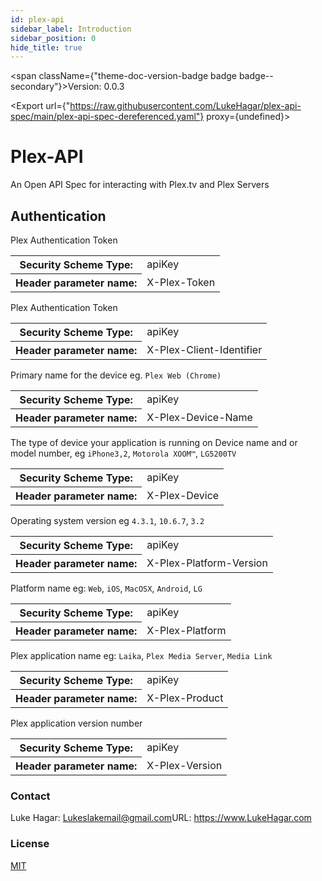 ```yaml
---
id: plex-api
sidebar_label: Introduction
sidebar_position: 0
hide_title: true
---
```



<span className={"theme-doc-version-badge badge badge--secondary"}>Version: 0.0.3</span>

<Export url={"https://raw.githubusercontent.com/LukeHagar/plex-api-spec/main/plex-api-spec-dereferenced.yaml"} proxy={undefined}></Export>

<h1 className={"openapi__heading"}>Plex-API</h1>



An Open API Spec for interacting with Plex.tv and Plex Servers

<div style={{"marginBottom":"2rem"}}><h2 id={"authentication"} style={{"marginBottom":"1rem"}}>Authentication</h2><SchemaTabs className={"openapi-tabs__security-schemes"}><TabItem label={"API Key: Token"} value={"Token"}>

Plex Authentication Token

<div><table><tbody><tr><th>Security Scheme Type:</th><td>apiKey</td></tr><tr><th>Header parameter name:</th><td>X-Plex-Token</td></tr></tbody></table></div></TabItem><TabItem label={"API Key: ClientIdentifier"} value={"ClientIdentifier"}>

Plex Authentication Token

<div><table><tbody><tr><th>Security Scheme Type:</th><td>apiKey</td></tr><tr><th>Header parameter name:</th><td>X-Plex-Client-Identifier</td></tr></tbody></table></div></TabItem><TabItem label={"API Key: DeviceName"} value={"DeviceName"}>

Primary name for the device eg. `Plex Web (Chrome)`

<div><table><tbody><tr><th>Security Scheme Type:</th><td>apiKey</td></tr><tr><th>Header parameter name:</th><td>X-Plex-Device-Name</td></tr></tbody></table></div></TabItem><TabItem label={"API Key: Device"} value={"Device"}>

The type of device your application is running on
Device name and or model number, eg `iPhone3,2`, `Motorola XOOM™`, `LG5200TV`


<div><table><tbody><tr><th>Security Scheme Type:</th><td>apiKey</td></tr><tr><th>Header parameter name:</th><td>X-Plex-Device</td></tr></tbody></table></div></TabItem><TabItem label={"API Key: PlatformVersion"} value={"PlatformVersion"}>

Operating system version
eg `4.3.1`, `10.6.7`, `3.2`


<div><table><tbody><tr><th>Security Scheme Type:</th><td>apiKey</td></tr><tr><th>Header parameter name:</th><td>X-Plex-Platform-Version</td></tr></tbody></table></div></TabItem><TabItem label={"API Key: Platform"} value={"Platform"}>

Platform name 
eg: `Web`, `iOS`, `MacOSX`, `Android`, `LG`


<div><table><tbody><tr><th>Security Scheme Type:</th><td>apiKey</td></tr><tr><th>Header parameter name:</th><td>X-Plex-Platform</td></tr></tbody></table></div></TabItem><TabItem label={"API Key: Product"} value={"Product"}>

Plex application name 
eg: `Laika`, `Plex Media Server`, `Media Link`


<div><table><tbody><tr><th>Security Scheme Type:</th><td>apiKey</td></tr><tr><th>Header parameter name:</th><td>X-Plex-Product</td></tr></tbody></table></div></TabItem><TabItem label={"API Key: Version"} value={"Version"}>

Plex application version number

<div><table><tbody><tr><th>Security Scheme Type:</th><td>apiKey</td></tr><tr><th>Header parameter name:</th><td>X-Plex-Version</td></tr></tbody></table></div></TabItem></SchemaTabs></div><div style={{"display":"flex","flexDirection":"column","marginBottom":"var(--ifm-paragraph-margin-bottom)"}}><h3 style={{"marginBottom":"0.25rem"}}>Contact</h3><span>Luke Hagar: <a href={"mailto:Lukeslakemail@gmail.com"}>Lukeslakemail@gmail.com</a></span><span>URL: <a href={"https://www.LukeHagar.com"}>https://www.LukeHagar.com</a></span></div><div style={{"marginBottom":"var(--ifm-paragraph-margin-bottom)"}}><h3 style={{"marginBottom":"0.25rem"}}>License</h3><a href={"https://opensource.org/licenses/MIT"}>MIT</a></div>